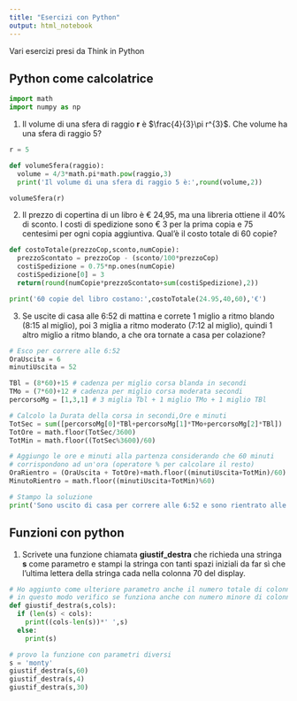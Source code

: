 ```yaml
---
title: "Esercizi con Python"
output: html_notebook
---
```


Vari esercizi presi da Think in Python

## Python come calcolatrice

```python
import math
import numpy as np
```

1.  Il volume di una sfera di raggio **r** è $\frac{4}{3}\pi r^{3}$. Che volume ha una sfera di raggio 5?

```python
r = 5

def volumeSfera(raggio):
  volume = 4/3*math.pi*math.pow(raggio,3)
  print('Il volume di una sfera di raggio 5 è:',round(volume,2))

volumeSfera(r)
```

2.  Il prezzo di copertina di un libro è € 24,95, ma una libreria ottiene il 40% di sconto. I costi di spedizione sono € 3 per la prima copia e 75 centesimi per ogni copia aggiuntiva. Qual'è il costo totale di 60 copie?

```python
def costoTotale(prezzoCop,sconto,numCopie):
  prezzoScontato = prezzoCop - (sconto/100*prezzoCop)
  costiSpedizione = 0.75*np.ones(numCopie)
  costiSpedizione[0] = 3
  return(round(numCopie*prezzoScontato+sum(costiSpedizione),2))

print('60 copie del libro costano:',costoTotale(24.95,40,60),'€')
```

3.  Se uscite di casa alle 6:52 di mattina e correte 1 miglio a ritmo blando (8:15 al miglio), poi 3 miglia a ritmo moderato (7:12 al miglio), quindi 1 altro miglio a ritmo blando, a che ora tornate a casa per colazione?

```python
# Esco per correre alle 6:52
OraUscita = 6
minutiUscita = 52

TBl = (8*60)+15 # cadenza per miglio corsa blanda in secondi
TMo = (7*60)+12 # cadenza per miglio corsa moderata secondi
percorsoMg = [1,3,1] # 3 miglia Tbl + 1 miglio TMo + 1 miglio TBl

# Calcolo la Durata della corsa in secondi,Ore e minuti
TotSec = sum([percorsoMg[0]*TBl+percorsoMg[1]*TMo+percorsoMg[2]*TBl])
TotOre = math.floor(TotSec/3600)
TotMin = math.floor((TotSec%3600)/60)

# Aggiungo le ore e minuti alla partenza considerando che 60 minuti
# corrispondono ad un'ora (operatore % per calcolare il resto)
OraRientro = (OraUscita + TotOre)+math.floor((minutiUscita+TotMin)/60)
MinutoRientro = math.floor((minutiUscita+TotMin)%60)

# Stampo la soluzione
print('Sono uscito di casa per correre alle 6:52 e sono rientrato alle',OraRientro,':',MinutoRientro)
```

## Funzioni con python

1.  Scrivete una funzione chiamata **giustif_destra** che richieda una stringa **s** come parametro e stampi la stringa con tanti spazi iniziali da far sì che l'ultima lettera della stringa cada nella colonna 70 del display.

```python
# Ho aggiunto come ulteriore parametro anche il numero totale di colonne
# in questo modo verifico se funziona anche con numero minore di colonne
def giustif_destra(s,cols):
  if (len(s) < cols):
    print((cols-len(s))*' ',s)
  else:
    print(s)

# provo la funzione con parametri diversi
s = 'monty'
giustif_destra(s,60)
giustif_destra(s,4)
giustif_destra(s,30)
```
